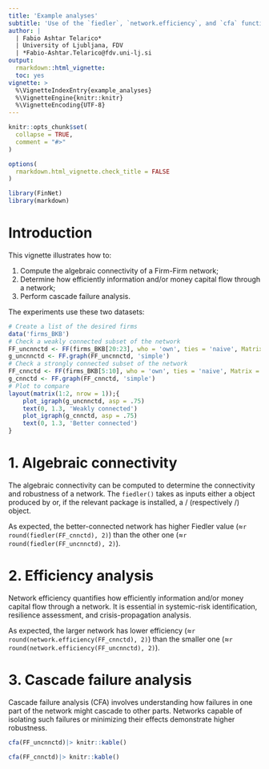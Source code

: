 ```yaml
---
title: 'Example analyses'
subtitle: 'Use of the `fiedler`, `network.efficiency`, and `cfa` functions'
author: |
  | Fabio Ashtar Telarico*
  | University of Ljubljana, FDV
  | *Fabio-Ashtar.Telarico@fdv.uni-lj.si
output:
  rmarkdown::html_vignette:
  toc: yes
vignette: >
  %\VignetteIndexEntry{example_analyses}
  %\VignetteEngine{knitr::knitr}
  %\VignetteEncoding{UTF-8}
---
```


```r
knitr::opts_chunk$set(
  collapse = TRUE,
  comment = "#>"
)

options(
  rmarkdown.html_vignette.check_title = FALSE
)

library(FinNet)
library(markdown)
```

# Introduction
This vignette illustrates how to:

1. Compute the algebraic connectivity of a Firm-Firm network;
2. Determine how efficiently information and/or money capital flow through a network;
3. Perform cascade failure analysis.

The experiments use these two datasets:

```r
# Create a list of the desired firms
data('firms_BKB')
# Check a weakly connected subset of the network
FF_uncnnctd <- FF(firms_BKB[20:23], who = 'own', ties = 'naive', Matrix = TRUE)
g_uncnnctd <- FF.graph(FF_uncnnctd, 'simple')
# Check a strongly connected subset of the network
FF_cnnctd <- FF(firms_BKB[5:10], who = 'own', ties = 'naive', Matrix = TRUE)
g_cnnctd <- FF.graph(FF_cnnctd, 'simple')
# Plot to compare
layout(matrix(1:2, nrow = 1));{
    plot_igraph(g_uncnnctd, asp = .75)
    text(0, 1.3, 'Weakly connected')
    plot_igraph(g_cnnctd, asp = .75)
    text(0, 1.3, 'Better connected')
}

```


# 1. Algebraic connectivity

The algebraic connectivity can be computed to determine the connectivity and robustness of a network. The `fiedler()` takes as inputs either a \code{financial_matrix} object produced by \code{FF} or, if the relevant package is installed, a \code{network_financial}/\code{igraph_financial} (respectively \code{network}/\code{igraph}) object.

As expected, the better-connected network has higher Fiedler value ($\approx$`r round(fiedler(FF_cnnctd), 2)`) than the other one ($\approx$`r round(fiedler(FF_uncnnctd), 2)`).

# 2. Efficiency analysis

Network efficiency quantifies how efficiently information and/or money capital flow through a network. It is essential in systemic-risk identification, resilience assessment, and crisis-propagation analysis.

As expected, the larger network has lower efficiency ($\approx$`r round(network.efficiency(FF_cnnctd), 2)`) than the smaller one ($\approx$`r round(network.efficiency(FF_uncnnctd), 2)`).

# 3. Cascade failure analysis

Cascade failure analysis (CFA) involves understanding how failures in one part of the network might cascade to other parts. Networks capable of isolating such failures or minimizing their effects demonstrate higher robustness.

```r
cfa(FF_uncnnctd)|> knitr::kable()
```

```r
cfa(FF_cnnctd)|> knitr::kable()
```

